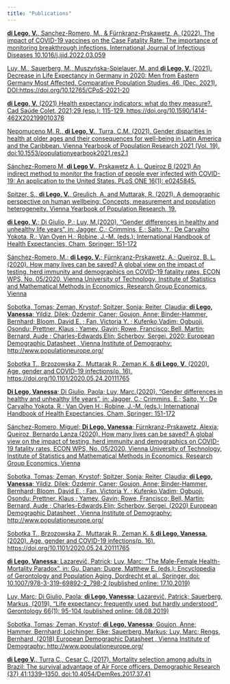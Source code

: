 ```yaml
---
title: "Publications"
---
```


[**di Lego, V.**, Sanchez-Romero, M., & Fürnkranz-Prskawetz, A. (2022). The impact of COVID-19 vaccines on the Case Fatality Rate: The importance of monitoring breakthrough infections. International Journal of Infectious Diseases 10.1016/j.ijid.2022.03.059](https://www.sciencedirect.com/science/article/pii/S1201971222001977?via%3Dihub)

[Luy, M., Sauerberg, M., Muszyńska-Spielauer, M. and **di Lego, V.** (2021). Decrease in Life Expectancy in Germany in 2020: Men from Eastern Germany Most Affected. Comparative Population Studies. 46, (Dec. 2021). DOI:https://doi.org/10.12765/CPoS-2021-20](https://comparativepopulationstudies.de/index.php/CPoS/article/view/460)

[**di Lego, V.** (2021) Health expectancy indicators: what do they measure?. Cad Saúde Colet, 2021;29 (esp.): 115-129. https://doi.org/10.1590/1414-462X202199010376](https://www.scielo.br/j/cadsc/a/wc8DBFJs4jRfdR4DG4KT6YM/) 

[Nepomuceno M. R., **di Lego, V.**, Turra, C.M. (2021). Gender disparities in health at older ages and their consequences for well-being in Latin America and the Caribbean. Vienna Yearbook of Population Research 2021 (Vol. 19). doi:10.1553/populationyearbook2021.res2.1](https://www.austriaca.at/0xc1aa5576_0x003c8cc2.pdf)

[Sánchez-Romero M, **di Lego V.**, Prskawetz A, L. Queiroz B (2021) An indirect method to monitor the fraction of people ever infected with COVID-19: An application to the United States. PLoS ONE 16(1): e0245845.](https://doi.org/10.1371/journal.pone.0245845)

[Spitzer, S., **di Lego, V.**, Greulich, A. and Muttarak, R. (2021). A demographic perspective on human wellbeing: Concepts, measurement and population heterogeneity. Vienna Yearbook of Population Research, 19.](https://doi.org/10.1553/populationyearbook2021.int01)

[**di Lego, V.**; Di Giulio, P.; Luy, M.(2020). "Gender differences in healthy and unhealthy life years", in: Jagger, C.; Crimmins, E.; Saito, Y.; De Carvalho Yokota, R.; Van Oyen H.; Robine, J.-M. (eds.): International Handbook of Health Expectancies, Cham, Springer: 151-172](https://link.springer.com/chapter/10.1007%2F978-3-030-37668-0_11)


[Sánchez-Romero, M.; **di Lego, V.**; Fürnkranz-Prskawetz, A.; Queiroz, B. L. (2020). How many lives can be saved? A global view on the impact of testing, herd immunity and demographics on COVID-19 fatality rates, ECON WPS, No. 05/2020, Vienna University of Technology, Institute of Statistics and Mathematical Methods in Economics, Research Group Economics, Vienna](https://www.econstor.eu/bitstream/10419/218732/1/1698672055.pdf)

[Sobotka, Tomas; Zeman, Krystof; Spitzer, Sonja; Reiter, Claudia; **di Lego, Vanessa**; Yildiz, Dilek; Özdemir, Caner; Goujon, Anne; Binder-Hammer, Bernhard; Bloom, David E. ; Fan, Victoria Y. ;  Kufenko,Vadim;  Ogbuoji, Osondu; Prettner, Klaus ;  Yamey, Gavin;  Rowe, Francisco;  Bell, Martin; Bernard, Aude ; Charles-Edwards,Elin; Scherbov, Sergei. 2020: European Demographic Datasheet , Vienna Institute of Demography: http://www.populationeurope.org/](https://www.oeaw.ac.at/vid/data/demographic-data-sheets/european-demographic-data-sheet-2020)

[Sobotka T., Brzozowska Z., Muttarak R., Zeman K. & **di Lego, V**. (2020). Age, gender and COVID-19 infections(p. 16). https://doi.org/10.1101/2020.05.24.20111765](https://www.medrxiv.org/content/10.1101/2020.05.24.20111765v1)

[**Di Lego, Vanessa**; Di Giulio, Paola; Luy, Marc.(2020). "Gender differences in healthy and unhealthy life years", in: Jagger, C.; Crimmins, E.; Saito, Y.; De Carvalho Yokota, R.; Van Oyen H.; Robine, J.-M. (eds.): International Handbook of Health Expectancies, Cham, Springer: 151-172](https://link.springer.com/chapter/10.1007%2F978-3-030-37668-0_11)


[Sánchez-Romero, Miguel; **Di Lego, Vanessa**; Fürnkranz-Prskawetz, Alexia; Queiroz, Bernardo Lanza (2020). How many lives can be saved? A global view on the impact of testing, herd immunity and demographics on COVID-19 fatality rates, ECON WPS, No. 05/2020, Vienna University of Technology, Institute of Statistics and Mathematical Methods in Economics, Research Group Economics, Vienna](https://www.econstor.eu/bitstream/10419/218732/1/1698672055.pdf)

[Sobotka, Tomas; Zeman, Krystof; Spitzer, Sonja; Reiter, Claudia; **di Lego, Vanessa**; Yildiz, Dilek; Özdemir, Caner; Goujon, Anne; Binder-Hammer, Bernhard; Bloom, David E. ; Fan, Victoria Y. ;  Kufenko,Vadim;  Ogbuoji, Osondu; Prettner, Klaus ;  Yamey, Gavin;  Rowe, Francisco;  Bell, Martin; Bernard, Aude ; Charles-Edwards,Elin; Scherbov, Sergei. (2020) European Demographic Datasheet , Vienna Institute of Demography: http://www.populationeurope.org/](https://www.oeaw.ac.at/vid/data/demographic-data-sheets/european-demographic-data-sheet-2020)

[Sobotka T., Brzozowska Z., Muttarak R., Zeman K. & **di Lego, Vanessa**. (2020). Age, gender and COVID-19 infections(p. 16). https://doi.org/10.1101/2020.05.24.20111765](https://www.medrxiv.org/content/10.1101/2020.05.24.20111765v1)

[**di Lego, Vanessa**; Lazarevič, Patrick; Luy, Marc: “The Male-Female Health-Mortality Paradox”, in: Gu, Danan; Dupre, Matthew E. (eds.): Encyclopedia of Gerontology and Population Aging, Dordrecht et al., Springer, doi: 10.1007/978-3-319-69892-2_798-2 (published online: 17.10.2019)](https://link.springer.com/referenceworkentry/10.1007%2F978-3-319-69892-2_798-2)

[Luy, Marc; Di Giulio, Paola; **di Lego, Vanessa**; Lazarevič, Patrick; Sauerberg, Markus, (2019). "Life expectancy: frequently used, but hardly understood", Gerontology 66(1): 95-104 (published online: 08.08.2019)](https://pubmed.ncbi.nlm.nih.gov/31390630/)

[Sobotka, Tomas; Zeman, Krystof; **di Lego, Vanessa**; Goujon, Anne; Hammer, Bernhard; Loichinger, Elke; Sauerberg, Markus; Luy, Marc; Rengs, Bernhard, (2018) European Demographic Datasheet , Vienna Institute of Demography: http://www.populationeurope.org/](https://www.oeaw.ac.at/vid/data/demographic-data-sheets/european-demographic-data-sheet-2018)

[**di Lego V.**, Turra C., Cesar C. (2017). Mortality selection among adults in Brazil: The survival advantage of Air Force officers. Demographic Research (37) 41:1339–1350. doi:10.4054/DemRes.2017.37.41](https://www.demographic-research.org/volumes/vol37/41/default.htm)
